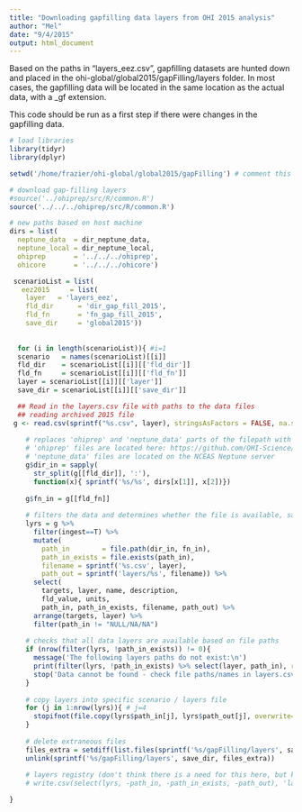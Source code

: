 ```yaml
---
title: "Downloading gapfilling data layers from OHI 2015 analysis"
author: "Mel"
date: "9/4/2015"
output: html_document
---
```


Based on the paths in "layers_eez.csv", gapfilling datasets are hunted down and placed in the ohi-global/global2015/gapFilling/layers folder.  In most cases, the gapfilling data will be located in the same location as the actual data, with a _gf extension.

This code should be run as a first step if there were changes in the gapfilling data.

```r

# load libraries
library(tidyr)
library(dplyr)

setwd('/home/frazier/ohi-global/global2015/gapFilling') # comment this out when knitting!!!

# download gap-filling layers
#source('../ohiprep/src/R/common.R')
source('../../../ohiprep/src/R/common.R')

# new paths based on host machine
dirs = list(
  neptune_data  = dir_neptune_data, 
  neptune_local = dir_neptune_local,
  ohiprep       = '../../../ohiprep',
  ohicore       = '../../../ohicore')

 scenarioList = list(
   eez2015     = list(
    layer   = 'layers_eez',
    fld_dir      = 'dir_gap_fill_2015',
    fld_fn       = 'fn_gap_fill_2015',
    save_dir     = 'global2015'))
  
  
  for (i in length(scenarioList)){ #i=1
  scenario   = names(scenarioList)[[i]]
  fld_dir    = scenarioList[[i]][['fld_dir']]
  fld_fn     = scenarioList[[i]][['fld_fn']]
  layer = scenarioList[[i]][['layer']]
  save_dir = scenarioList[[i]][['save_dir']]

  ## Read in the layers.csv file with paths to the data files
  ## reading archived 2015 file
 g <- read.csv(sprintf("%s.csv", layer), stringsAsFactors = FALSE, na.strings='')    
 
    # replaces 'ohiprep' and 'neptune_data' parts of the filepath with the full file paths
    # 'ohiprep' files are located here: https://github.com/OHI-Science/ohiprep
    # 'neptune_data' files are located on the NCEAS Neptune server
    g$dir_in = sapply(
      str_split(g[[fld_dir]], ':'),   
      function(x){ sprintf('%s/%s', dirs[x[1]], x[2])})
    
    g$fn_in = g[[fld_fn]]
    
    # filters the data and determines whether the file is available, saves a copy to tmp folder
    lyrs = g %>%
      filter(ingest==T) %>%
      mutate(
        path_in        = file.path(dir_in, fn_in),
        path_in_exists = file.exists(path_in),
        filename = sprintf('%s.csv', layer),
        path_out = sprintf('layers/%s', filename)) %>%
      select(
        targets, layer, name, description, 
        fld_value, units,
        path_in, path_in_exists, filename, path_out) %>%
      arrange(targets, layer) %>%
      filter(path_in != "NULL/NA/NA")
    
    # checks that all data layers are available based on file paths 
    if (nrow(filter(lyrs, !path_in_exists)) != 0){
      message('The following layers paths do not exist:\n')
      print(filter(lyrs, !path_in_exists) %>% select(layer, path_in), row.names=F)
      stop('Data cannot be found - check file paths/names in layers.csv' )
    }
    
    # copy layers into specific scenario / layers file 
    for (j in 1:nrow(lyrs)){ # j=4
      stopifnot(file.copy(lyrs$path_in[j], lyrs$path_out[j], overwrite=T))
    }
    
    # delete extraneous files
    files_extra = setdiff(list.files(sprintf('%s/gapFilling/layers', save_dir)), as.character(lyrs$filename))
    unlink(sprintf('%s/gapFilling/layers', save_dir, files_extra))
    
    # layers registry (don't think there is a need for this here, but keeping code in case)
    # write.csv(select(lyrs, -path_in, -path_in_exists, -path_out), 'layers.csv', row.names=F, na='')

}

```

